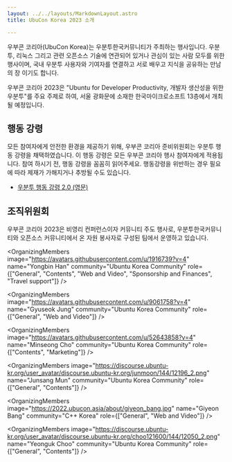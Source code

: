 ```yaml
---
layout: ../../layouts/MarkdownLayout.astro
title: UbuCon Korea 2023 소개

---
```


우부콘 코리아(UbuCon Korea)는 우분투한국커뮤니티가 주최하는 행사입니다. 우분투, 리눅스 그리고 관련 오픈소스 기술에 연관되어 있거나 관심이 있는 사람 모두를 위한 행사이며, 국내 우분투 사용자와 기여자를 연결하고 서로 배우고 지식을 공유하는 만남의 장 이기도 합니다.

우부콘 코리아 2023은 "Ubuntu for Developer Productivity, 개발자 생산성을 위한 우분투"를 주요 주제로 하여, 서울 광화문에 소재한 한국마이크로소프트 13층에서 개최될 예정입니다.

## 행동 강령

모든 참여자에게 안전한 환경을 제공하기 위해, 우부콘 코리아 준비위원회는 우분투 행동 강령을 채택하였습니다. 이 행동 강령은 모든 우부콘 코리아 행사 참여자에게 적용됩니다. 참여 하시기 전, 행동 강령을 꼼꼼히 읽어주세요. 행동강령을 위반하는 경우 필요에 따라 제재가 가해지거나 추방될 수도 있습니다.

- [우분투 행동 강령 2.0 (영문)](https://ubuntu.com/community/ethos/code-of-conduct)

## 조직위원회

우부콘 코리아 2023은 비영리 컨퍼런스이자 커뮤니티 주도 행사로, 우분투한국커뮤니티와 오픈소스 커뮤니티에서 온 자원 봉사자로 구성된 팀에서 운영하고 있습니다.

<OrganizingMembers
    image="https://avatars.githubusercontent.com/u/1916739?v=4"
    name="Yongbin Han"
    community="Ubuntu Korea Community"
    role={["General", "Contents", "Web and Video", "Sponsorship and Finances", "Travel support"]}
/>

<OrganizingMembers
    image="https://avatars.githubusercontent.com/u/22819926?v=4"
    name="JunHyeon Bae"
    community="Ubuntu Korea Community"
    role="Sponsorship and Finances"
/>

<OrganizingMembers
    image="https://avatars.githubusercontent.com/u/9061758?v=4"
    name="Gyuseok Jung"
    community="Ubuntu Korea Community"
    role={["General", "Web and Video"]}
/>

<OrganizingMembers
    image="https://2022.ubucon.asia/about/sangkon_han.jpg"
    name="Sangkon Han"
    community="Ubuntu Korea Community"
    role="Contents"
/>

<OrganizingMembers
    image="https://avatars.githubusercontent.com/u/52643858?v=4"
    name="Minseong Cho"
    community="Ubuntu Korea Community"
    role={["Contents", "Marketing"]}
/>

<OrganizingMembers
    image="https://discourse.ubuntu-kr.org/user_avatar/discourse.ubuntu-kr.org/junmoon/144/12196_2.png"
    name="Junsang Mun"
    community="Ubuntu Korea Community"
    role={["General", "Contents"]}
/>

<OrganizingMembers
    image="https://2022.ubucon.asia/about/giyeon_bang.jpg"
    name="Giyeon Bang"
    community="C++ Korea"
    role={["General", "Web and Video"]}
/>

<OrganizingMembers
    image="https://discourse.ubuntu-kr.org/user_avatar/discourse.ubuntu-kr.org/choo121600/144/12050_2.png"
    name="Yeonguk Choo"
    community="Ubuntu Korea Community"
    role={["General", "Contents"]}
/>